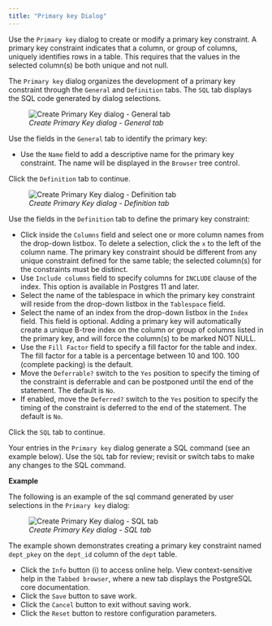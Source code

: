 ```yaml
---
title: "Primary key Dialog"
---
```


<div id="primary_key_dialog" class="registered_link"></div>

Use the `Primary key` dialog to create or modify a primary key constraint. A primary key constraint indicates that a column, or group of columns, uniquely identifies rows in a table. This requires that the values in the selected column(s) be both unique and not null.

The `Primary key` dialog organizes the development of a primary key constraint through the `General` and `Definition` tabs. The `SQL` tab displays the SQL code generated by dialog selections.

<figure><img src="../../images/primary_key_general.png" class="align-center" alt="Create Primary Key dialog - General tab" /><figcaption aria-hidden="true"><em>Create Primary Key dialog - General tab</em></figcaption></figure>

Use the fields in the `General` tab to identify the primary key:

-   Use the `Name` field to add a descriptive name for the primary key constraint. The name will be displayed in the `Browser` tree control.

Click the `Definition` tab to continue.

<figure><img src="../../images/primary_key_definition.png" class="align-center" alt="Create Primary Key dialog - Definition tab" /><figcaption aria-hidden="true"><em>Create Primary Key dialog - Definition tab</em></figcaption></figure>

Use the fields in the `Definition` tab to define the primary key constraint:

-   Click inside the `Columns` field and select one or more column names from the drop-down listbox. To delete a selection, click the `x` to the left of the column name. The primary key constraint should be different from any unique constraint defined for the same table; the selected column(s) for the constraints must be distinct.
-   Use `Include columns` field to specify columns for `INCLUDE` clause of the index. This option is available in Postgres 11 and later.
-   Select the name of the tablespace in which the primary key constraint will reside from the drop-down listbox in the `Tablespace` field.
-   Select the name of an index from the drop-down listbox in the `Index` field. This field is optional. Adding a primary key will automatically create a unique B-tree index on the column or group of columns listed in the primary key, and will force the column(s) to be marked NOT NULL.
-   Use the `Fill Factor` field to specify a fill factor for the table and index. The fill factor for a table is a percentage between 10 and 100. 100 (complete packing) is the default.
-   Move the `Deferrable?` switch to the `Yes` position to specify the timing of the constraint is deferrable and can be postponed until the end of the statement. The default is `No`.
-   If enabled, move the `Deferred?` switch to the `Yes` position to specify the timing of the constraint is deferred to the end of the statement. The default is `No`.

Click the `SQL` tab to continue.

Your entries in the `Primary key` dialog generate a SQL command (see an example below). Use the `SQL` tab for review; revisit or switch tabs to make any changes to the SQL command.

**Example**

The following is an example of the sql command generated by user selections in the `Primary key` dialog:

<figure><img src="../../images/primary_key_sql.png" class="align-center" alt="Create Primary Key dialog - SQL tab" /><figcaption aria-hidden="true"><em>Create Primary Key dialog - SQL tab</em></figcaption></figure>

The example shown demonstrates creating a primary key constraint named `dept_pkey` on the `dept_id` column of the `dept` table.

-   Click the `Info` button (i) to access online help. View context-sensitive help in the `Tabbed browser`, where a new tab displays the PostgreSQL core documentation.
-   Click the `Save` button to save work.
-   Click the `Cancel` button to exit without saving work.
-   Click the `Reset` button to restore configuration parameters.
